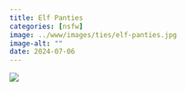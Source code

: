 ```yaml
---
title: Elf Panties
categories: [nsfw]
image: ../www/images/ties/elf-panties.jpg
image-alt: ""
date: 2024-07-06
---
```


![](../www/images/ties/elf-panties.jpg)

